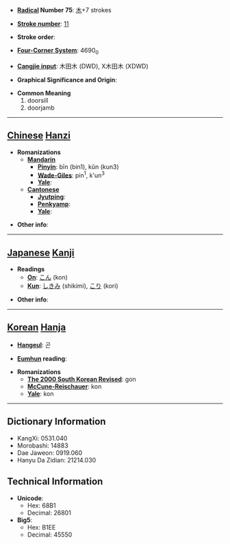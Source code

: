 * '''[[Wiktionary:Chinese radical index| Radical]] Number 75''': [[Wiktionary:Chinese radical index 木|木]]+7 strokes

* '''[[Wiktionary:Chinese total strokes index|Stroke number]]''': [[Wiktionary:Chinese total strokes index 11|11]]

* '''Stroke order''': 

* '''[[Wiktionary:Chinese four corner index|Four-Corner System]]''': 4690<sub>0</sub>

* '''[[Wiktionary:Chinese Cangjie index|Cangjie input]]''': 木田木 (DWD), X木田木 (XDWD)

* '''Graphical Significance and Origin''': 

* '''Common Meaning'''
*#doorsill
*# doorjamb


----

== [[Chinese]] [[Hanzi]] ==

* '''Romanizations'''
** '''[[Mandarin]]'''
*** '''[[Pinyin]]''': bīn (bin1), kǔn (kun3)
*** '''[[Wade-Giles]]''': pin<sup>1</sup>, k'un<sup>3</sup>
*** '''[[Yale]]''': 
** '''[[Cantonese]]'''
*** '''[[Jyutping]]''':
*** '''[[Penkyamp]]''': 
*** '''[[Yale]]''': 

* '''Other info''': 

----

== [[Japanese]] [[Kanji]] ==

* '''Readings'''
** '''[[On]]''': [[こん]] (kon)
** '''[[Kun]]''': [[しきみ]] (shikimi), [[こり]] (kori)

* '''Other info''':  

----

== [[Korean]] [[Hanja]] ==

* '''[[Hangeul]]''': 곤

* '''[[Eumhun]] reading''': 

* '''Romanizations'''
** '''[[The 2000 South Korean Revised Romanization|The 2000 South Korean Revised]]''': gon
** '''[[McCune-Reischauer]]''': kon
** '''[[Yale]]''': kon

----

== Dictionary Information ==

* KangXi: 0531.040
* Morobashi: 14883
* Dae Jaweon: 0919.060
* Hanyu Da Zidian: 21214.030

== Technical Information ==

* '''Unicode''':
** Hex: 68B1
** Decimal: 26801
* '''Big5''':
** Hex: B1EE
** Decimal: 45550